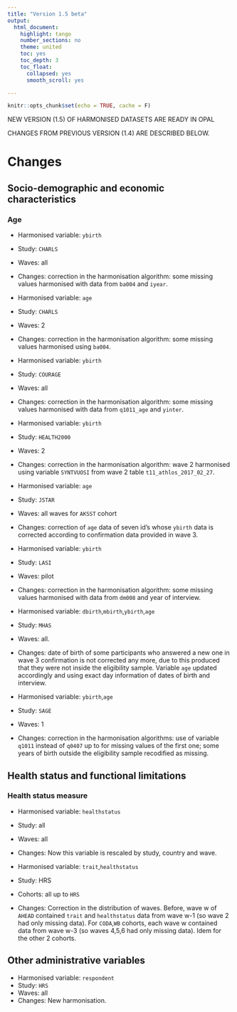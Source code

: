 ```yaml
---
title: "Version 1.5 beta"
output: 
  html_document:
    highlight: tango
    number_sections: no
    theme: united
    toc: yes
    toc_depth: 3
    toc_float:
      collapsed: yes
      smooth_scroll: yes

---
```


```r
knitr::opts_chunk$set(echo = TRUE, cache = F)
```

NEW VERSION (1.5) OF HARMONISED DATASETS ARE READY IN OPAL 

CHANGES FROM PREVIOUS VERSION (1.4) ARE DESCRIBED BELOW.

# Changes


## Socio-demographic and economic characteristics

### Age

 + Harmonised variable: `ybirth`
 + Study: `CHARLS`
 + Waves: all
 + Changes: correction in the harmonisation algorithm: some missing values harmonised with data from `ba004` and `iyear`.

 + Harmonised variable: `age`
 + Study: `CHARLS`
 + Waves: 2
 + Changes: correction in the harmonisation algorithm: some missing values harmonised using `ba004`.

 + Harmonised variable: `ybirth`
 + Study: `COURAGE`
 + Waves: all
 + Changes: correction in the harmonisation algorithm: some missing values harmonised with data from `q1011_age` and `yinter`.

 + Harmonised variable: `ybirth`
 + Study: `HEALTH2000`
 + Waves: 2
 + Changes: correction in the harmonisation algorithm: wave 2 harmonised using variable `SYNTVUOSI` from wave 2 table `t11_athlos_2017_02_27`.

 + Harmonised variable: `age`
 + Study: `JSTAR`
 + Waves: all waves for `AKSST` cohort
 + Changes: correction of `age` data of seven id's whose `ybirth` data is corrected according to confirmation data provided in wave 3.

 + Harmonised variable: `ybirth`
 + Study: `LASI`
 + Waves: pilot
 + Changes: correction in the harmonisation algorithm: some missing values harmonised with data from `dm008` and year of interview.

 + Harmonised variable: `dbirth`,`mbirth`,`ybirth`,`age`
 + Study: `MHAS`
 + Waves: all.
 + Changes: date of birth of some participants who answered a new one in wave 3 confirmation is not corrected any more, due to this produced that they were not inside the eligibility sample. Variable `age` updated accordingly and using exact day information of dates of birth and interview.

 + Harmonised variable: `ybirth`,`age`
 + Study: `SAGE`
 + Waves: 1
 + Changes: correction in the harmonisation algorithms: use of variable `q1011` instead of `q0407` up to for missing values of the first one; some years of birth outside the eligibility sample recodified as missing.

## Health status and functional limitations

### Health status measure

 + Harmonised variable: `healthstatus`
 + Study: all
 + Waves: all
 + Changes: Now this variable is rescaled by study, country and wave. 

 + Harmonised variable: `trait`,`healthstatus`
 + Study: HRS
 + Cohorts: all up to `HRS`
 + Changes: Correction in the distribution of waves. Before, wave w of `AHEAD` contained `trait` and `healthstatus` data from wave w-1 (so wave 2 had only missing data). For `CODA`,`WB` cohorts, each wave w contained data from wave w-3 (so waves 4,5,6 had only missing data). Idem for the other 2 cohorts.

## Other administrative variables

 + Harmonised variable: `respondent`
 + Study: `HRS`
 + Waves: all
 + Changes: New harmonisation.
